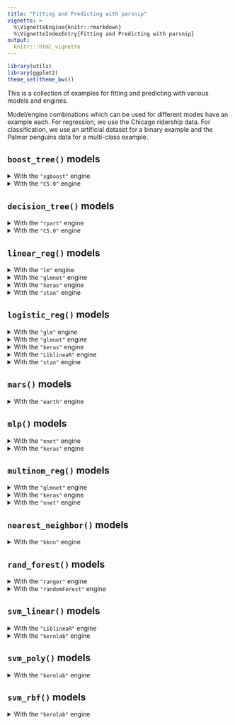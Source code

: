 ```yaml
---
title: "Fitting and Predicting with parsnip"
vignette: >
  %\VignetteEngine{knitr::rmarkdown}
  %\VignetteIndexEntry{Fitting and Predicting with parsnip}
output:
  knitr:::html_vignette
---
```


```r
library(utils)
library(ggplot2)
theme_set(theme_bw())
```

This is a collection of examples for fitting and predicting with various models and engines. 

Model/engine combinations which can be used for different modes have an example each. For regression, we use the Chicago ridership data. For classification, we use an artificial dataset for a binary example and the Palmer penguins data for a multi-class example.


## `boost_tree()` models

  <details id="boost-tree-xgboost"> 
  
  <summary>With the `"xgboost"` engine</summary>

  ```r
  knitr::spin_child("template-reg-chicago.R")
  ```

  We can define the model with specific parameters:

  ```r
  bt_reg_spec <- 
    boost_tree(trees = 15) %>% 
    # This model can be used for classification or regression, so set mode
    set_mode("regression") %>% 
    set_engine("xgboost")
  bt_reg_spec
  ```

  Now we create the model fit object:

  ```r
  set.seed(1)
  bt_reg_fit <- bt_reg_spec %>% fit(ridership ~ ., data = Chicago_train)
  bt_reg_fit
  ```

  The holdout data can be predicted:

  ```r
  predict(bt_reg_fit, Chicago_test)
  ```


  ```r
  knitr::spin_child("template-cls-two-class.R")
  ```

  We can define the model with specific parameters:

  ```r
  bt_cls_spec <- 
    boost_tree(trees = 15) %>% 
    # This model can be used for classification or regression, so set mode
    set_mode("classification") %>% 
    set_engine("xgboost")
  bt_cls_spec
  ```

  Now we create the model fit object:

  ```r
  set.seed(1)
  bt_cls_fit <- bt_cls_spec %>% fit(Class ~ ., data = data_train)
  bt_cls_fit
  ```

  The holdout data can be predicted for both hard class predictions and probabilities. We'll bind these together into one tibble:

  ```r
  bind_cols(
    predict(bt_cls_fit, data_test),
    predict(bt_cls_fit, data_test, type = "prob")
  )
  ```
    
  </details>


  <details id="boost-tree-C5.0"> 
  
  <summary>With the `"C5.0"` engine</summary>

  ```r
  knitr::spin_child("template-cls-two-class.R")
  ```

  We can define the model with specific parameters:

  ```r
  bt_cls_spec <- 
    boost_tree(trees = 15) %>% 
    set_mode("classification") %>% 
    set_engine("C5.0")
  bt_cls_spec
  ```

  Now we create the model fit object:

  ```r
  set.seed(1)
  bt_cls_fit <- bt_cls_spec %>% fit(Class ~ ., data = data_train)
  bt_cls_fit
  ```

  The holdout data can be predicted for both hard class predictions and probabilities. We'll bind these together into one tibble:

  ```r
  bind_cols(
    predict(bt_cls_fit, data_test),
    predict(bt_cls_fit, data_test, type = "prob")
  )
  ```
    
  </details>  
  
  
## `decision_tree()` models

  <details id="decision-tree-rpart"> 
  
  <summary>With the `"rpart"` engine</summary>

  ```r
  knitr::spin_child("template-reg-chicago.R")
  ```

  We can define the model with specific parameters:

  ```r
  dt_reg_spec <- 
    decision_tree(tree_depth = 30) %>% 
    # This model can be used for classification or regression, so set mode
    set_mode("regression") %>% 
    set_engine("rpart")
  dt_reg_spec
  ```

  Now we create the model fit object:

  ```r
  set.seed(1)
  dt_reg_fit <- dt_reg_spec %>% fit(ridership ~ ., data = Chicago_train)
  dt_reg_fit
  ```

  The holdout data can be predicted:

  ```r
  predict(dt_reg_fit, Chicago_test)
  ```


  ```r
  knitr::spin_child("template-cls-two-class.R")
  ```

  We can define the model with specific parameters:

  ```r
  dt_cls_spec <- 
    decision_tree(tree_depth = 30) %>% 
    # This model can be used for classification or regression, so set mode
    set_mode("classification") %>% 
    set_engine("rpart")
  dt_cls_spec
  ```

  Now we create the model fit object:

  ```r
  set.seed(1)
  dt_cls_fit <- dt_cls_spec %>% fit(Class ~ ., data = data_train)
  dt_cls_fit
  ```

  The holdout data can be predicted for both hard class predictions and probabilities. We'll bind these together into one tibble:

  ```r
  bind_cols(
    predict(dt_cls_fit, data_test),
    predict(dt_cls_fit, data_test, type = "prob")
  )
  ```
    
  </details>
  
  
  <details id="decision-tree-C5.0"> 
  
  <summary>With the `"C5.0"` engine</summary>

  ```r
  knitr::spin_child("template-cls-two-class.R")
  ```

  We can define the model with specific parameters:

  ```r
  dt_cls_spec <- 
    decision_tree(min_n = 2) %>% 
    set_mode("classification") %>% 
    set_engine("C5.0")
  dt_cls_spec
  ```

  Now we create the model fit object:

  ```r
  set.seed(1)
  dt_cls_fit <- dt_cls_spec %>% fit(Class ~ ., data = data_train)
  dt_cls_fit
  ```

  The holdout data can be predicted for both hard class predictions and probabilities. We'll bind these together into one tibble:

  ```r
  bind_cols(
    predict(dt_cls_fit, data_test),
    predict(dt_cls_fit, data_test, type = "prob")
  )
  ```
    
  </details>
  
## `linear_reg()` models

  <details id="linear-reg-lm"> 
  
  <summary>With the `"lm"` engine</summary>

  ```r
  knitr::spin_child("template-reg-chicago.R")
  ```

  We can define the model with specific parameters:

  ```r
  linreg_reg_spec <- 
    linear_reg() %>% 
    set_engine("lm")
  linreg_reg_spec
  ```

  Now we create the model fit object:

  ```r
  set.seed(1)
  linreg_reg_fit <- linreg_reg_spec %>% fit(ridership ~ ., data = Chicago_train)
  linreg_reg_fit
  ```

  The holdout data can be predicted:

  ```r
  predict(linreg_reg_fit, Chicago_test)
  ```
    
  </details>


  <details id="linear-reg-glmnet"> 
  
  <summary>With the `"glmnet"` engine</summary>

  ```r
  knitr::spin_child("template-reg-chicago.R")
  ```

  We can define the model with specific parameters:

  ```r
  linreg_reg_spec <- 
    linear_reg(penalty = 0.1) %>% 
    set_engine("glmnet")
  linreg_reg_spec
  ```

  Now we create the model fit object:

  ```r
  set.seed(1)
  linreg_reg_fit <- linreg_reg_spec %>% fit(ridership ~ ., data = Chicago_train)
  linreg_reg_fit
  ```

  The holdout data can be predicted:

  ```r
  predict(linreg_reg_fit, Chicago_test)
  ```
    
  </details>


  <details id="linear-reg-keras"> 
  
  <summary>With the `"keras"` engine</summary>

  ```r
  knitr::spin_child("template-reg-chicago.R")
  ```

  We can define the model with specific parameters:

  ```r
  linreg_reg_spec <- 
    linear_reg(penalty = 0.1) %>% 
    set_engine("keras")
  linreg_reg_spec
  ```

  Now we create the model fit object:

  ```r
  set.seed(1)
  linreg_reg_fit <- linreg_reg_spec %>% fit(ridership ~ ., data = Chicago_train)
  linreg_reg_fit
  ```

  The holdout data can be predicted:

  ```r
  predict(linreg_reg_fit, Chicago_test)
  ```
    
  </details>


  <details id="linear-reg-stan"> 
  
  <summary>With the `"stan"` engine</summary>

  ```r
  knitr::spin_child("template-reg-chicago.R")
  ```

  We can define the model with specific parameters:

  ```r
  linreg_reg_spec <- 
    linear_reg() %>% 
    set_engine("stan")
  linreg_reg_spec
  ```

  Now we create the model fit object:

  ```r
  set.seed(1)
  linreg_reg_fit <- linreg_reg_spec %>% fit(ridership ~ ., data = Chicago_train)
  linreg_reg_fit
  ```

  The holdout data can be predicted:

  ```r
  predict(linreg_reg_fit, Chicago_test)
  ```
    
  </details>


## `logistic_reg()` models

  <details id="logistic-reg-glm"> 
  
  <summary>With the `"glm"` engine</summary>

  ```r
  knitr::spin_child("template-cls-two-class.R")
  ```

  We can define the model with specific parameters:

  ```r
  logreg_cls_spec <- 
    logistic_reg() %>% 
    set_engine("glm")
  logreg_cls_spec
  ```

  Now we create the model fit object:

  ```r
  set.seed(1)
  logreg_cls_fit <- logreg_cls_spec %>% fit(Class ~ ., data = data_train)
  logreg_cls_fit
  ```

  The holdout data can be predicted for both hard class predictions and probabilities. We'll bind these together into one tibble:

  ```r
  bind_cols(
    predict(logreg_cls_fit, data_test),
    predict(logreg_cls_fit, data_test, type = "prob")
  )
  ```
    
  </details>
  
  
  <details id="logistic-reg-glmnet"> 
  
  <summary>With the `"glmnet"` engine</summary>

  ```r
  knitr::spin_child("template-cls-two-class.R")
  ```

  We can define the model with specific parameters:

  ```r
  logreg_cls_spec <- 
    logistic_reg(penalty = 0.1) %>% 
    set_engine("glmnet")
  logreg_cls_spec
  ```

  Now we create the model fit object:

  ```r
  set.seed(1)
  logreg_cls_fit <- logreg_cls_spec %>% fit(Class ~ ., data = data_train)
  logreg_cls_fit
  ```

  The holdout data can be predicted for both hard class predictions and probabilities. We'll bind these together into one tibble:

  ```r
  bind_cols(
    predict(logreg_cls_fit, data_test),
    predict(logreg_cls_fit, data_test, type = "prob")
  )
  ```
    
  </details>
  
  
  <details id="logistic-reg-keras"> 
  
  <summary>With the `"keras"` engine</summary>

  ```r
  knitr::spin_child("template-cls-two-class.R")
  ```

  We can define the model with specific parameters:

  ```r
  logreg_cls_spec <- 
    logistic_reg(penalty = 0.1) %>% 
    set_engine("keras")
  logreg_cls_spec
  ```

  Now we create the model fit object:

  ```r
  set.seed(1)
  logreg_cls_fit <- logreg_cls_spec %>% fit(Class ~ ., data = data_train)
  logreg_cls_fit
  ```

  The holdout data can be predicted for both hard class predictions and probabilities. We'll bind these together into one tibble:

  ```r
  bind_cols(
    predict(logreg_cls_fit, data_test),
    predict(logreg_cls_fit, data_test, type = "prob")
  )
  ```
    
  </details>


  <details id="logistic-reg-LiblineaR"> 
  
  <summary>With the `"LiblineaR"` engine</summary>

  ```r
  knitr::spin_child("template-cls-two-class.R")
  ```

  We can define the model with specific parameters:

  ```r
  logreg_cls_spec <- 
    logistic_reg(penalty = 0.1) %>% 
    set_engine("LiblineaR")
  logreg_cls_spec
  ```

  Now we create the model fit object:

  ```r
  set.seed(1)
  logreg_cls_fit <- logreg_cls_spec %>% fit(Class ~ ., data = data_train)
  logreg_cls_fit
  ```

  The holdout data can be predicted for both hard class predictions and probabilities. We'll bind these together into one tibble:

  ```r
  bind_cols(
    predict(logreg_cls_fit, data_test),
    predict(logreg_cls_fit, data_test, type = "prob")
  )
  ```
    
  </details>


  <details id="logistic-reg-stan"> 
  
  <summary>With the `"stan"` engine</summary>

  ```r
  knitr::spin_child("template-cls-two-class.R")
  ```

  We can define the model with specific parameters:

  ```r
  logreg_cls_spec <- 
    logistic_reg() %>% 
    set_engine("stan")
  logreg_cls_spec
  ```

  Now we create the model fit object:

  ```r
  set.seed(1)
  logreg_cls_fit <- logreg_cls_spec %>% fit(Class ~ ., data = data_train)
  logreg_cls_fit
  ```

  The holdout data can be predicted for both hard class predictions and probabilities. We'll bind these together into one tibble:

  ```r
  bind_cols(
    predict(logreg_cls_fit, data_test),
    predict(logreg_cls_fit, data_test, type = "prob")
  )
  ```
    
  </details>

## `mars()` models 

  <details id="mars-earth"> 
  
  <summary>With the `"earth"` engine</summary>

  ```r
  knitr::spin_child("template-reg-chicago.R")
  ```

  We can define the model with specific parameters:

  ```r
  mars_reg_spec <- 
    mars(prod_degree = 1, prune_method = "backward") %>% 
    # This model can be used for classification or regression, so set mode
    set_mode("regression") %>% 
    set_engine("earth")
  mars_reg_spec
  ```

  Now we create the model fit object:

  ```r
  set.seed(1)
  mars_reg_fit <- mars_reg_spec %>% fit(ridership ~ ., data = Chicago_train)
  mars_reg_fit
  ```

  The holdout data can be predicted:

  ```r
  predict(mars_reg_fit, Chicago_test)
  ```


  ```r
  knitr::spin_child("template-cls-two-class.R")
  ```

  We can define the model with specific parameters:

  ```r
  mars_cls_spec <- 
    mars(prod_degree = 1, prune_method = "backward") %>% 
    # This model can be used for classification or regression, so set mode
    set_mode("classification") %>% 
    set_engine("earth")
  mars_cls_spec
  ```

  Now we create the model fit object:

  ```r
  set.seed(1)
  mars_cls_fit <- mars_cls_spec %>% fit(Class ~ ., data = data_train)
  mars_cls_fit
  ```

  The holdout data can be predicted for both hard class predictions and probabilities. We'll bind these together into one tibble:

  ```r
  bind_cols(
    predict(mars_cls_fit, data_test),
    predict(mars_cls_fit, data_test, type = "prob")
  )
  ```
    
  </details>


## `mlp()` models

  <details id="mlp-nnet"> 
  
  <summary>With the `"nnet"` engine</summary>

  ```r
  knitr::spin_child("template-reg-chicago.R")
  ```

  We can define the model with specific parameters:

  ```r
  mlp_reg_spec <- 
    mlp(penalty = 0, epochs = 100) %>% 
    # This model can be used for classification or regression, so set mode
    set_mode("regression") %>% 
    set_engine("nnet")
  mlp_reg_spec
  ```

  Now we create the model fit object:

  ```r
  set.seed(1)
  mlp_reg_fit <- mlp_reg_spec %>% fit(ridership ~ ., data = Chicago_train)
  mlp_reg_fit
  ```

  The holdout data can be predicted:

  ```r
  predict(mlp_reg_fit, Chicago_test)
  ```


  ```r
  knitr::spin_child("template-cls-two-class.R")
  ```

  We can define the model with specific parameters:

  ```r
  mlp_cls_spec <- 
    mlp(penalty = 0, epochs = 100) %>% 
    # This model can be used for classification or regression, so set mode
    set_mode("classification") %>% 
    set_engine("nnet")
  mlp_cls_spec
  ```

  Now we create the model fit object:

  ```r
  set.seed(1)
  mlp_cls_fit <- mlp_cls_spec %>% fit(Class ~ ., data = data_train)
  mlp_cls_fit
  ```

  The holdout data can be predicted for both hard class predictions and probabilities. We'll bind these together into one tibble:

  ```r
  bind_cols(
    predict(mlp_cls_fit, data_test),
    predict(mlp_cls_fit, data_test, type = "prob")
  )
  ```
    
  </details>
  
  <details id="mlp-keras"> 
  
  <summary>With the `"keras"` engine</summary>

  ```r
  knitr::spin_child("template-reg-chicago.R")
  ```

  We can define the model with specific parameters:

  ```r
  mlp_reg_spec <- 
    mlp(penalty = 0, epochs = 20) %>% 
    # This model can be used for classification or regression, so set mode
    set_mode("regression") %>% 
    set_engine("keras")
  mlp_reg_spec
  ```

  Now we create the model fit object:

  ```r
  set.seed(1)
  mlp_reg_fit <- mlp_reg_spec %>% fit(ridership ~ ., data = Chicago_train)
  mlp_reg_fit
  ```

  The holdout data can be predicted:

  ```r
  predict(mlp_reg_fit, Chicago_test)
  ```


  ```r
  knitr::spin_child("template-cls-two-class.R")
  ```

  We can define the model with specific parameters:

  ```r
  mlp_cls_spec <- 
    mlp(penalty = 0, epochs = 20) %>% 
    # This model can be used for classification or regression, so set mode
    set_mode("classification") %>% 
    set_engine("keras")
  mlp_cls_spec
  ```

  Now we create the model fit object:

  ```r
  set.seed(1)
  mlp_cls_fit <- mlp_cls_spec %>% fit(Class ~ ., data = data_train)
  mlp_cls_fit
  ```

  The holdout data can be predicted for both hard class predictions and probabilities. We'll bind these together into one tibble:

  ```r
  bind_cols(
    predict(mlp_cls_fit, data_test),
    predict(mlp_cls_fit, data_test, type = "prob")
  )
  ```
    
  </details>  
  
  
## `multinom_reg()` models

  <details id="multinom-reg-glmnet"> 

  <summary>With the `"glmnet"` engine</summary>

  ```r
  knitr::spin_child("template-cls-multi-class.R")
  ```

  We can define the model with specific parameters:

  ```r
  mr_cls_spec <- 
    multinom_reg(penalty = 0.1) %>% 
    set_engine("glmnet")
  mr_cls_spec
  ```

  Now we create the model fit object:

  ```r
  set.seed(1)
  mr_cls_fit <- mr_cls_spec %>% fit(island ~ ., data = penguins_train)
  mr_cls_fit
  ```

  The holdout data can be predicted for both hard class predictions and probabilities. We'll bind these together into one tibble:

  ```r
  bind_cols(
    predict(mr_cls_fit, penguins_test),
    predict(mr_cls_fit, penguins_test, type = "prob")
  )
  ```

  </details>


  <details id="multinom-reg-keras"> 

  <summary>With the `"keras"` engine</summary>

  ```r
  knitr::spin_child("template-cls-multi-class.R")
  ```

  We can define the model with specific parameters:

  ```r
  mr_cls_spec <- 
    multinom_reg(penalty = 0.1) %>% 
    set_engine("keras")
  mr_cls_spec
  ```

  Now we create the model fit object:

  ```r
  set.seed(1)
  mr_cls_fit <- mr_cls_spec %>% fit(island ~ ., data = penguins_train)
  mr_cls_fit
  ```

  The holdout data can be predicted for both hard class predictions and probabilities. We'll bind these together into one tibble:

  ```r
  bind_cols(
    predict(mr_cls_fit, penguins_test),
    predict(mr_cls_fit, penguins_test, type = "prob")
  )
  ```

  </details>


  <details id="multinom-reg-nnet"> 

  <summary>With the `"nnet"` engine</summary>

  ```r
  knitr::spin_child("template-cls-multi-class.R")
  ```

  We can define the model with specific parameters:

  ```r
  mr_cls_spec <- 
    multinom_reg(penalty = 0.1) %>% 
    set_engine("nnet")
  mr_cls_spec
  ```

  Now we create the model fit object:

  ```r
  set.seed(1)
  mr_cls_fit <- mr_cls_spec %>% fit(island ~ ., data = penguins_train)
  mr_cls_fit
  ```

  The holdout data can be predicted for both hard class predictions and probabilities. We'll bind these together into one tibble:

  ```r
  bind_cols(
    predict(mr_cls_fit, penguins_test),
    predict(mr_cls_fit, penguins_test, type = "prob")
  )
  ```

  </details>


## `nearest_neighbor()` models

  <details id="nearest-neighbor-kknn"> 

  <summary>With the `"kknn"` engine</summary>

  ```r
  knitr::spin_child("template-reg-chicago.R")
  ```

  We can define the model with specific parameters:

  ```r
  knn_reg_spec <-
    nearest_neighbor(neighbors = 5, weight_func = "triangular") %>%
    # This model can be used for classification or regression, so set mode
    set_mode("regression") %>%
    set_engine("kknn")
  knn_reg_spec
  ```

  Now we create the model fit object:

  ```r
  knn_reg_fit <- knn_reg_spec %>% fit(ridership ~ ., data = Chicago_train)
  knn_reg_fit
  ```

  The holdout data can be predicted:

  ```r
  predict(knn_reg_fit, Chicago_test)
  ```


  ```r
  knitr::spin_child("template-cls-two-class.R")
  ```

  Since there are two classes, we'll use an odd number of neighbors to avoid ties:

  ```r
  knn_cls_spec <-
    nearest_neighbor(neighbors = 11, weight_func = "triangular") %>%
    # This model can be used for classification or regression, so set mode
    set_mode("classification") %>%
    set_engine("kknn")
  knn_cls_spec
  ```

  Now we create the model fit object:

  ```r
  knn_cls_fit <- knn_cls_spec %>% fit(Class ~ ., data = data_train)
  knn_cls_fit
  ```

  The holdout data can be predicted for both hard class predictions and probabilities. We'll bind these together into one tibble:

  ```r
  bind_cols(
    predict(knn_cls_fit, data_test),
    predict(knn_cls_fit, data_test, type = "prob")
  )
  ```
  
  </details>


## `rand_forest()` models

  <details id="rand-forest-ranger"> 
  
  <summary>With the `"ranger"` engine</summary>

  ```r
  knitr::spin_child("template-reg-chicago.R")
  ```

  We can define the model with specific parameters:

  ```r
  rf_reg_spec <- 
    rand_forest(trees = 200, min_n = 5) %>% 
    # This model can be used for classification or regression, so set mode
    set_mode("regression") %>% 
    set_engine("ranger")
  rf_reg_spec
  ```

  Now we create the model fit object:

  ```r
  set.seed(1)
  rf_reg_fit <- rf_reg_spec %>% fit(ridership ~ ., data = Chicago_train)
  rf_reg_fit
  ```

  The holdout data can be predicted:

  ```r
  predict(rf_reg_fit, Chicago_test)
  ```


  ```r
  knitr::spin_child("template-cls-two-class.R")
  ```

  We can define the model with specific parameters:

  ```r
  rf_cls_spec <- 
    rand_forest(trees = 200, min_n = 5) %>% 
    # This model can be used for classification or regression, so set mode
    set_mode("classification") %>% 
    set_engine("ranger")
  rf_cls_spec
  ```

  Now we create the model fit object:

  ```r
  set.seed(1)
  rf_cls_fit <- rf_cls_spec %>% fit(Class ~ ., data = data_train)
  rf_cls_fit
  ```

  The holdout data can be predicted for both hard class predictions and probabilities. We'll bind these together into one tibble:

  ```r
  bind_cols(
    predict(rf_cls_fit, data_test),
    predict(rf_cls_fit, data_test, type = "prob")
  )
  ```
    
  </details>


  <details id="rand-forest-randomForest"> 
  
  <summary>With the `"randomForest"` engine</summary>

  ```r
  knitr::spin_child("template-reg-chicago.R")
  ```

  We can define the model with specific parameters:

  ```r
  rf_reg_spec <- 
    rand_forest(trees = 200, min_n = 5) %>% 
    # This model can be used for classification or regression, so set mode
    set_mode("regression") %>% 
    set_engine("randomForest")
  rf_reg_spec
  ```

  Now we create the model fit object:

  ```r
  set.seed(1)
  rf_reg_fit <- rf_reg_spec %>% fit(ridership ~ ., data = Chicago_train)
  rf_reg_fit
  ```

  The holdout data can be predicted:

  ```r
  predict(rf_reg_fit, Chicago_test)
  ```


  ```r
  knitr::spin_child("template-cls-two-class.R")
  ```

  We can define the model with specific parameters:

  ```r
  rf_cls_spec <- 
    rand_forest(trees = 200, min_n = 5) %>% 
    # This model can be used for classification or regression, so set mode
    set_mode("classification") %>% 
    set_engine("randomForest")
  rf_cls_spec
  ```

  Now we create the model fit object:

  ```r
  set.seed(1)
  rf_cls_fit <- rf_cls_spec %>% fit(Class ~ ., data = data_train)
  rf_cls_fit
  ```

  The holdout data can be predicted for both hard class predictions and probabilities. We'll bind these together into one tibble:

  ```r
  bind_cols(
    predict(rf_cls_fit, data_test),
    predict(rf_cls_fit, data_test, type = "prob")
  )
  ```
    
  </details>


## `svm_linear()` models

  <details id="svm-linear-LiblineaR">
  
  <summary>With the `"LiblineaR"` engine</summary>

  ```r
  knitr::spin_child("template-reg-chicago.R")
  ```

  We can define the model with specific parameters:

  ```r
  svm_reg_spec <- 
    svm_linear(cost = 1, margin = 0.1) %>% 
    # This model can be used for classification or regression, so set mode
    set_mode("regression") %>% 
    set_engine("LiblineaR")
  svm_reg_spec
  ```

  Now we create the model fit object:

  ```r
  set.seed(1)
  svm_reg_fit <- svm_reg_spec %>% fit(ridership ~ ., data = Chicago_train)
  svm_reg_fit
  ```

  The holdout data can be predicted:

  ```r
  predict(svm_reg_fit, Chicago_test)
  ```


  ```r
  knitr::spin_child("template-cls-two-class.R")
  ```

  We can define the model with specific parameters:

  ```r
  svm_cls_spec <- 
    svm_linear(cost = 1) %>% 
    # This model can be used for classification or regression, so set mode
    set_mode("classification") %>% 
    set_engine("LiblineaR")
  svm_cls_spec
  ```

  Now we create the model fit object:

  ```r
  set.seed(1)
  svm_cls_fit <- svm_cls_spec %>% fit(Class ~ ., data = data_train)
  svm_cls_fit
  ```

  The holdout data can be predicted for hard class predictions.

  ```r
  predict(svm_cls_fit, data_test)
  ```

  </details>


  <details id="svm-linear-kernlab"> 
  
  <summary>With the `"kernlab"` engine</summary>

  ```r
  knitr::spin_child("template-reg-chicago.R")
  ```

  We can define the model with specific parameters:

  ```r
  svm_reg_spec <- 
    svm_linear(cost = 1, margin = 0.1) %>% 
    # This model can be used for classification or regression, so set mode
    set_mode("regression") %>% 
    set_engine("kernlab")
  svm_reg_spec
  ```

  Now we create the model fit object:

  ```r
  set.seed(1)
  svm_reg_fit <- svm_reg_spec %>% fit(ridership ~ ., data = Chicago_train)
  svm_reg_fit
  ```

  The holdout data can be predicted:

  ```r
  predict(svm_reg_fit, Chicago_test)
  ```


  ```r
  knitr::spin_child("template-cls-two-class.R")
  ```

  We can define the model with specific parameters:

  ```r
  svm_cls_spec <- 
    svm_linear(cost = 1) %>% 
    # This model can be used for classification or regression, so set mode
    set_mode("classification") %>% 
    set_engine("kernlab")
  svm_cls_spec
  ```

  Now we create the model fit object:

  ```r
  set.seed(1)
  svm_cls_fit <- svm_cls_spec %>% fit(Class ~ ., data = data_train)
  svm_cls_fit
  ```

  The holdout data can be predicted for both hard class predictions and probabilities. We'll bind these together into one tibble:

  ```r
  bind_cols(
    predict(svm_cls_fit, data_test),
    predict(svm_cls_fit, data_test, type = "prob")
  )
  ```
    
  </details>


## `svm_poly()` models

  <details id="svm-poly-kernlab">
  
  <summary>With the `"kernlab"` engine</summary>

  ```r
  knitr::spin_child("template-reg-chicago.R")
  ```

  We can define the model with specific parameters:

  ```r
  svm_reg_spec <- 
    svm_poly(cost = 1, margin = 0.1) %>% 
    # This model can be used for classification or regression, so set mode
    set_mode("regression") %>% 
    set_engine("kernlab")
  svm_reg_spec
  ```

  Now we create the model fit object:

  ```r
  set.seed(1)
  svm_reg_fit <- svm_reg_spec %>% fit(ridership ~ ., data = Chicago_train)
  svm_reg_fit
  ```

  The holdout data can be predicted:

  ```r
  predict(svm_reg_fit, Chicago_test)
  ```


  ```r
  knitr::spin_child("template-cls-two-class.R")
  ```

  We can define the model with specific parameters:

  ```r
  svm_cls_spec <- 
    svm_poly(cost = 1) %>% 
    # This model can be used for classification or regression, so set mode
    set_mode("classification") %>% 
    set_engine("kernlab")
  svm_cls_spec
  ```

  Now we create the model fit object:

  ```r
  set.seed(1)
  svm_cls_fit <- svm_cls_spec %>% fit(Class ~ ., data = data_train)
  svm_cls_fit
  ```

  The holdout data can be predicted for both hard class predictions and probabilities. We'll bind these together into one tibble:

  ```r
  bind_cols(
    predict(svm_cls_fit, data_test),
    predict(svm_cls_fit, data_test, type = "prob")
  )
  ```
    
  </details>


## `svm_rbf()` models

  <details id="svm-rbf-kernlab"> 

  <summary>With the `"kernlab"` engine</summary>

  ```r
  knitr::spin_child("template-reg-chicago.R")
  ```

  We can define the model with specific parameters:

  ```r
  svm_reg_spec <- 
    svm_rbf(cost = 1, margin = 0.1) %>% 
    # This model can be used for classification or regression, so set mode
    set_mode("regression") %>% 
    set_engine("kernlab")
  svm_reg_spec
  ```

  Now we create the model fit object:

  ```r
  set.seed(1)
  svm_reg_fit <- svm_reg_spec %>% fit(ridership ~ ., data = Chicago_train)
  svm_reg_fit
  ```

  The holdout data can be predicted:

  ```r
  predict(svm_reg_fit, Chicago_test)
  ```


  ```r
  knitr::spin_child("template-cls-two-class.R")
  ```

  We can define the model with specific parameters:

  ```r
  svm_cls_spec <- 
    svm_rbf(cost = 1) %>% 
    # This model can be used for classification or regression, so set mode
    set_mode("classification") %>% 
    set_engine("kernlab")
  svm_cls_spec
  ```

  Now we create the model fit object:

  ```r
  set.seed(1)
  svm_cls_fit <- svm_cls_spec %>% fit(Class ~ ., data = data_train)
  svm_cls_fit
  ```

  The holdout data can be predicted for both hard class predictions and probabilities. We'll bind these together into one tibble:

  ```r
  bind_cols(
    predict(svm_cls_fit, data_test),
    predict(svm_cls_fit, data_test, type = "prob")
  )
  ```
    
  </details>


